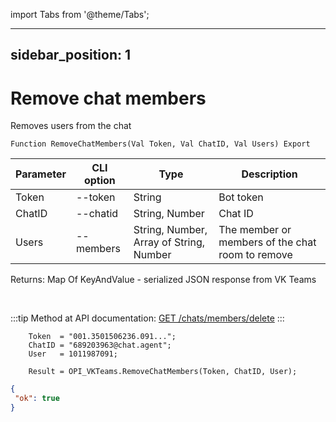﻿import Tabs from '@theme/Tabs';

---
sidebar_position: 1
---

# Remove chat members
 Removes users from the chat



`Function RemoveChatMembers(Val Token, Val ChatID, Val Users) Export`

  | Parameter | CLI option | Type | Description |
  |-|-|-|-|
  | Token | --token | String | Bot token |
  | ChatID | --chatid | String, Number | Chat ID |
  | Users | --members | String, Number, Array of String, Number | The member or members of the chat room to remove |

  
  Returns:  Map Of KeyAndValue - serialized JSON response from VK Teams

<br/>

:::tip
Method at API documentation: [GET /chats/members/delete](https://teams.vk.com/botapi/#/chats/get_chats_members_delete)
:::
<br/>


```bsl title="Code example"
    Token  = "001.3501506236.091...";
    ChatID = "689203963@chat.agent";
    User   = 1011987091;

    Result = OPI_VKTeams.RemoveChatMembers(Token, ChatID, User);
```
 



```json title="Result"
{
 "ok": true
}
```
